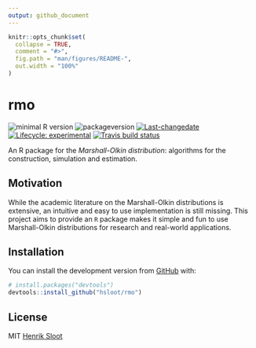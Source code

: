 ```yaml
---
output: github_document
---
```


<!-- README.md is generated from README.Rmd. Please edit that file -->

```r
knitr::opts_chunk$set(
  collapse = TRUE,
  comment = "#>",
  fig.path = "man/figures/README-",
  out.width = "100%"
)
```

# rmo

<!-- badges: start -->
![minimal R version](https://img.shields.io/badge/R%3E%3D-3.6.1-6666ff.svg)
![packageversion](https://img.shields.io/badge/Package%20version-0.0.0.9000-orange.svg?style=flat-square)
[![Last-changedate](https://img.shields.io/badge/last%20change-`r gsub('-', '--', Sys.Date())`-yellowgreen.svg)](/commits/master)
[![Lifecycle: experimental](https://img.shields.io/badge/lifecycle-experimental-orange.svg)](https://www.tidyverse.org/lifecycle/#experimental)
[![Travis build status](https://travis-ci.org/hsloot/rmo.svg?branch=master)](https://travis-ci.org/hsloot/rmo)
<!-- badges: end -->

An R package for the *Marshall-Olkin distribution*: algorithms for the construction, simulation and estimation.

## Motivation

While the academic literature on the Marshall-Olkin distributions is extensive, an intuitive and easy to use implementation is still missing. This project aims to provide an `R` package makes it simple and fun to use Marshall-Olkin distributions for research and real-world applications.

## Installation

You can install the development version from [GitHub](https://github.com/) with:

``` r
# install.packages("devtools")
devtools::install_github("hsloot/rmo")
```

## License

MIT [Henrik Sloot]()

